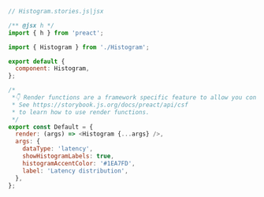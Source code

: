 ```js
// Histogram.stories.js|jsx

/** @jsx h */
import { h } from 'preact';

import { Histogram } from './Histogram';

export default {
  component: Histogram,
};

/*
 *👇 Render functions are a framework specific feature to allow you control on how the component renders.
 * See https://storybook.js.org/docs/preact/api/csf
 * to learn how to use render functions.
 */
export const Default = {
  render: (args) => <Histogram {...args} />,
  args: {
    dataType: 'latency',
    showHistogramLabels: true,
    histogramAccentColor: '#1EA7FD',
    label: 'Latency distribution',
  },
};
```
